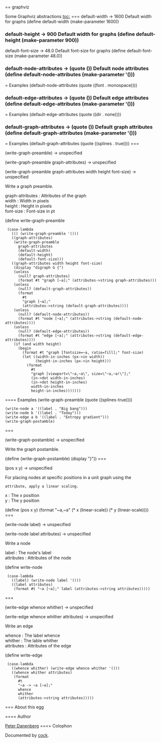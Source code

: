 == graphviz

Some Graphviz abstractions
[[toc:]]
=== {{default-width}}
<parameter>default-width → 1600</parameter>
Default width for graphs
<enscript highlight="scheme">(define default-width (make-parameter 1600))
</enscript>
=== {{default-height}}
<parameter>default-height → 900</parameter>
Default width for graphs
<enscript highlight="scheme">(define default-height (make-parameter 900))
</enscript>
=== {{default-font-size}}
<parameter>default-font-size → 48.0</parameter>
Default font-size for graphs
<enscript highlight="scheme">(define default-font-size (make-parameter 48.0))
</enscript>
=== {{default-node-attributes}}
<parameter>default-node-attributes → (quote ())</parameter>
Default node attributes
<enscript highlight="scheme">(define default-node-attributes (make-parameter '()))
</enscript>
==== Examples
(default-node-attributes (quote ((font . monospace))))
=== {{default-edge-attributes}}
<parameter>default-edge-attributes → (quote ())</parameter>
Default edge attributes
<enscript highlight="scheme">(define default-edge-attributes (make-parameter '()))
</enscript>
==== Examples
(default-edge-attributes (quote ((dir . none))))
=== {{default-graph-attributes}}
<parameter>default-graph-attributes → (quote ())</parameter>
Default graph attributes
<enscript highlight="scheme">(define default-graph-attributes (make-parameter '()))
</enscript>
==== Examples
(default-graph-attributes (quote ((splines . true))))
=== {{write-graph-preamble}}
<procedure>(write-graph-preamble) → unspecified</procedure>
<procedure>(write-graph-preamble graph-attributes) → unspecified</procedure>
<procedure>(write-graph-preamble graph-attributes width height font-size) → unspecified</procedure>
Write a graph preamble.
; graph-attributes : Attributes of the graph
; width : Width in pixels
; height : Height in pixels
; font-size : Font-size in pt
<enscript highlight="scheme">(define write-graph-preamble
  (case-lambda
    (() (write-graph-preamble '()))
    ((graph-attributes)
     (write-graph-preamble
       graph-attributes
       (default-width)
       (default-height)
       (default-font-size)))
    ((graph-attributes width height font-size)
     (display "digraph G {")
     (unless
       (null? graph-attributes)
       (format #t "graph [~a];" (attributes->string graph-attributes)))
     (unless
       (null? (default-graph-attributes))
       (format
         #t
         "graph [~a];"
         (attributes->string (default-graph-attributes))))
     (unless
       (null? (default-node-attributes))
       (format #t "node [~a];" (attributes->string (default-node-attributes))))
     (unless
       (null? (default-edge-attributes))
       (format #t "edge [~a];" (attributes->string (default-edge-attributes))))
     (if (and width height)
       (begin
         (format #t "graph [fontsize=~a, ratio=fill];" font-size)
         (let ((width-in-inches (px->in width))
               (height-in-inches (px->in height)))
           (format
             #t
             "graph [viewport=\"~a,~a\", size=\"~a,~a!\"];"
             (in->dot width-in-inches)
             (in->dot height-in-inches)
             width-in-inches
             height-in-inches)))))))
</enscript>
==== Examples
(write-graph-preamble (quote ((splines-true))))
 (write-node a '((label . "Big bang")))
 (write-node b '((label . "Today")))
 (write-edge a b '((label . "Entropy gradient")))
 (write-graph-postamble)
=== {{write-graph-postamble}}
<procedure>(write-graph-postamble) → unspecified</procedure>
Write the graph postamble.

<enscript highlight="scheme">(define (write-graph-postamble) (display "}"))
</enscript>
=== {{pos}}
<procedure>(pos x y) → unspecified</procedure>
For placing nodes at specific positions in a unit graph using the {{pos}}
 attribute, apply a linear scaling.
; x : The x position
; y : The y position
<enscript highlight="scheme">(define (pos x y) (format "~a,~a" (* x (linear-scale)) (* y (linear-scale))))
</enscript>
=== {{write-node}}
<procedure>(write-node label) → unspecified</procedure>
<procedure>(write-node label attributes) → unspecified</procedure>
Write a node
; label : The node's label
; attributes : Attributes of the node
<enscript highlight="scheme">(define write-node
  (case-lambda
    ((label) (write-node label '()))
    ((label attributes)
     (format #t "~a [~a];" label (attributes->string attributes)))))
</enscript>
=== {{write-edge}}
<procedure>(write-edge whence whither) → unspecified</procedure>
<procedure>(write-edge whence whither attributes) → unspecified</procedure>
Write an edge
; whence : The label whence
; whither : The lable whither
; attributes : Attributes of the edge
<enscript highlight="scheme">(define write-edge
  (case-lambda
    ((whence whither) (write-edge whence whither '()))
    ((whence whither attributes)
     (format
       #t
       "~a -> ~a [~a];"
       whence
       whither
       (attributes->string attributes)))))
</enscript>
=== About this egg

==== Author

[[/users/klutometis|Peter Danenberg]]
==== Colophon

Documented by [[/egg/cock|cock]].
